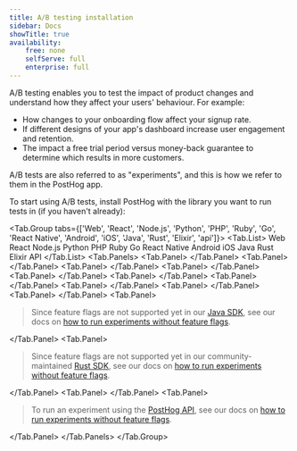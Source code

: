 ```yaml
---
title: A/B testing installation
sidebar: Docs
showTitle: true
availability:
    free: none
    selfServe: full
    enterprise: full
---
```


A/B testing enables you to test the impact of product changes and understand how they affect your users' behaviour. For example:

- How changes to your onboarding flow affect your signup rate.
- If different designs of your app's dashboard increase user engagement and retention.
- The impact a free trial period versus money-back guarantee to determine which results in more customers.

A/B tests are also referred to as "experiments", and this is how we refer to them in the PostHog app.

To start using A/B tests, install PostHog with the library you want to run tests in (if you haven't already):


<!-- prettier-ignore -->
<Tab.Group tabs={['Web', 'React', 'Node.js', 'Python', 'PHP', 'Ruby', 'Go', 'React Native', 'Android', 'iOS', 'Java', 'Rust', 'Elixir', 'api']}>
    <Tab.List>
        <Tab>Web</Tab>
        <Tab>React</Tab>
        <Tab>Node.js</Tab>
        <Tab>Python</Tab>
        <Tab>PHP</Tab>
        <Tab>Ruby</Tab>
        <Tab>Go</Tab>
        <Tab>React Native</Tab>
        <Tab>Android</Tab>
        <Tab>iOS</Tab>
        <Tab>Java</Tab>
        <Tab>Rust</Tab>
        <Tab>Elixir</Tab>
        <Tab>API</Tab>
    </Tab.List>
    <Tab.Panels>
        <Tab.Panel>
            <WebInstall />
        </Tab.Panel>
        <Tab.Panel>
            <ReactInstall />
        </Tab.Panel>
        <Tab.Panel>
            <NodeInstall />
        </Tab.Panel>
        <Tab.Panel>
            <PythonInstall />
        </Tab.Panel>
        <Tab.Panel>
            <PHPInstall />
        </Tab.Panel>
        <Tab.Panel>
            <RubyInstall />
        </Tab.Panel>
        <Tab.Panel>
            <GoInstall />
        </Tab.Panel>
        <Tab.Panel>
            <ReactNativeInstall />
        </Tab.Panel>
        <Tab.Panel>
            <AndroidInstall />
        </Tab.Panel>
        <Tab.Panel>
            <IOSInstall />
        </Tab.Panel>
        <Tab.Panel>
            <blockquote class='warning-note'>
                Since feature flags are not supported yet in our <a href="/docs/libraries/java">Java SDK</a>, see our docs on <a href="/docs/experiments/running-experiments-without-feature-flags">how to run experiments without feature flags</a>.         
            </blockquote>
        </Tab.Panel>
        <Tab.Panel>
            <blockquote class='warning-note'>
                Since feature flags are not supported yet in our community-maintained <a href="/docs/libraries/rust">Rust SDK</a>, see our docs on <a href="/docs/experiments/running-experiments-without-feature-flags">how to run experiments without feature flags</a>.
            </blockquote>
        </Tab.Panel>
        <Tab.Panel>
            <ElixirInstall />
        </Tab.Panel>
        <Tab.Panel>
            <blockquote class='warning-note'>
                To run an experiment using the <a href="/docs/api">PostHog API</a>, see our docs on <a href="/docs/experiments/running-experiments-without-feature-flags">how to run experiments without feature flags</a>. 
            </blockquote>
        </Tab.Panel>
    </Tab.Panels>
</Tab.Group>
